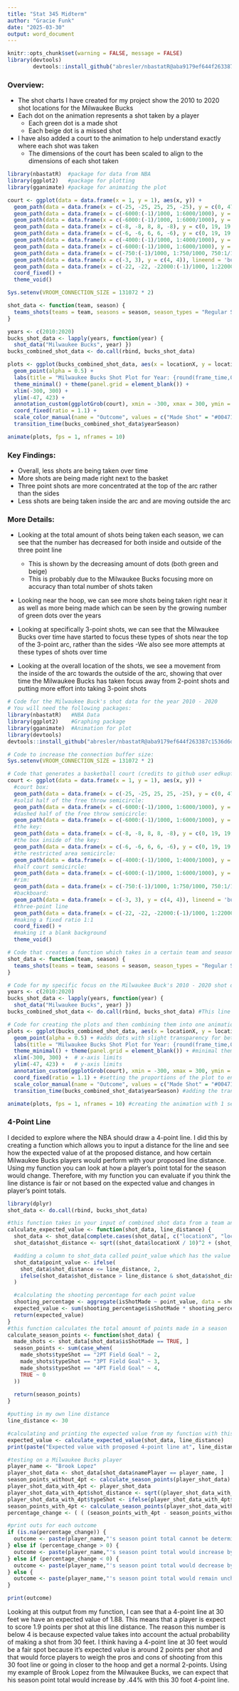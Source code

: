 ---
title: "Stat 345 Midterm"
author: "Gracie Funk"
date: "2025-03-30"
output: word_document
---
```{r setup, include=FALSE, warning=FALSE, message=FALSE}
knitr::opts_chunk$set(warning = FALSE, message = FALSE)
library(devtools)
        devtools::install_github("abresler/nbastatR@aba9179ef644f263387c1536d6ddd26104d79cf4")
```

### Overview:
  - The shot charts I have created for my project show the 2010 to 2020 shot locations for the Milwaukee Bucks
  - Each dot on the animation represents a shot taken by a player
    - Each green dot is a made shot
    - Each beige dot is a missed shot
  - I have also added a court to the animation to help understand exactly where each shot was taken
    - The dimensions of the court has been scaled to align to the dimensions of each shot taken 

```{r,include=FALSE}
library(nbastatR)  #package for data from NBA
library(ggplot2)   #package for plotting
library(gganimate) #package for animating the plot

court <- ggplot(data = data.frame(x = 1, y = 1), aes(x, y)) +
  geom_path(data = data.frame(x = c(-25, -25, 25, 25, -25), y = c(0, 47, 47, 0, 0))) +
  geom_path(data = data.frame(x = c(-6000:(-1)/1000, 1:6000/1000), y = c(19 + sqrt(6^2 - c(-6000:(-1)/1000, 1:6000/1000)^2))), aes(x = x, y = y)) +
  geom_path(data = data.frame(x = c(-6000:(-1)/1000, 1:6000/1000), y = c(19 - sqrt(6^2 - c(-6000:(-1)/1000, 1:6000/1000)^2))), aes(x = x, y = y), linetype = 'dashed') +
  geom_path(data = data.frame(x = c(-8, -8, 8, 8, -8), y = c(0, 19, 19, 0, 0))) +
  geom_path(data = data.frame(x = c(-6, -6, 6, 6, -6), y = c(0, 19, 19, 0, 0))) +
  geom_path(data = data.frame(x = c(-4000:(-1)/1000, 1:4000/1000), y = c(5.25 + sqrt(4^2 - c(-4000:(-1)/1000, 1:4000/1000)^2))), aes(x = x, y = y)) +
  geom_path(data = data.frame(x = c(-6000:(-1)/1000, 1:6000/1000), y = c(47 - sqrt(6^2 - c(-6000:(-1)/1000, 1:6000/1000)^2))), aes(x = x, y = y)) + #Center circle
  geom_path(data = data.frame(x = c(-750:(-1)/1000, 1:750/1000, 750:1/1000, -1:-750/1000), y = c(c(5.25 + sqrt(0.75^2 - c(-750:(-1)/1000, 1:750/1000)^2)), c(5.25 - sqrt(0.75^2 - c(750:1/1000, -1:-750/1000)^2)))), aes(x = x, y = y)) +
  geom_path(data = data.frame(x = c(-3, 3), y = c(4, 4)), lineend = 'butt') +
  geom_path(data = data.frame(x = c(-22, -22, -22000:(-1)/1000, 1:22000/1000, 22, 22), y = c(0, 169/12, 5.25 + sqrt(23.75^2 - c(-22000:(-1)/1000, 1:22000/1000)^2), 169/12, 0)), aes(x = x, y = y)) +
  coord_fixed() +
  theme_void()
```

```{r,include=FALSE}
Sys.setenv(VROOM_CONNECTION_SIZE = 131072 * 2)

shot_data <- function(team, season) {
  teams_shots(teams = team, seasons = season, season_types = "Regular Season", measures = "FGA") 
}

years <- c(2010:2020)
bucks_shot_data <- lapply(years, function(year) {
  shot_data("Milwaukee Bucks", year) })
bucks_combined_shot_data <- do.call(rbind, bucks_shot_data)
```

```{r, echo=FALSE}
plots <- ggplot(bucks_combined_shot_data, aes(x = locationX, y = locationY, color = typeEvent)) +
  geom_point(alpha = 0.5) + 
  labs(title = "Milwaukee Bucks Shot Plot for Year: {round(frame_time,0)}", x = " ", y = " ") + 
  theme_minimal() + theme(panel.grid = element_blank()) + 
  xlim(-300, 300) +  
  ylim(-47, 423) +  
  annotation_custom(ggplotGrob(court), xmin = -300, xmax = 300, ymin = -47, ymax = 423) + 
  coord_fixed(ratio = 1.1) + 
  scale_color_manual(name = "Outcome", values = c("Made Shot" = "#00471B", "Missed Shot" = "#EEE1C6")) + 
  transition_time(bucks_combined_shot_data$yearSeason) 

animate(plots, fps = 1, nframes = 10) 
```


### Key Findings:
  - Overall, less shots are being taken over time
  - More shots are being made right next to the basket
  - Three point shots are more concentrated at the top of the arc rather than the sides
  - Less shots are being taken inside the arc and are moving outside the arc


### More Details: 
  - Looking at the total amount of shots being taken each season, we can see that the number has decreased for both inside and outside of the three point line
    - This is shown by the decreasing amount of dots (both green and beige)
    - This is probably due to the Milwaukee Bucks focusing more on accuracy than total number of shots taken
  
  - Looking near the hoop, we can see more shots being taken right near it as well as more being made which can be seen by the growing number of green dots over the years
  
  - Looking at specifically 3-point shots, we can see that the Milwaukee Bucks over time have started to focus these types of shots near the top of the 3-point arc, rather than the sides 
    -We also see more attempts at these types of shots over time
    
  - Looking at the overall location of the shots, we see a movement from the inside of the arc towards the outside of the arc, showing that over time the Milwaukee Bucks has taken focus away from 2-point shots and putting more effort into taking 3-point shots


```{r, eval=FALSE, echo=FALSE}
# Code for the Milwaukee Buck's shot data for the year 2010 - 2020
# You will need the following packages:
library(nbastatR)   #NBA Data
library(ggplot2)    #Graphing package
library(gganimate)  #Animation for plot
library(devtools)
devtools::install_github("abresler/nbastatR@aba9179ef644f263387c1536d6ddd26104d79cf4")

# Code to increase the connection buffer size:
Sys.setenv(VROOM_CONNECTION_SIZE = 131072 * 2)

# Code that generates a basketball court (credits to github user edkupfer (https://gist.github.com/edkupfer/6354404#file-ggplot-nba-halfcourt) for this code):
court <- ggplot(data = data.frame(x = 1, y = 1), aes(x, y)) +
  #court box:
  geom_path(data = data.frame(x = c(-25, -25, 25, 25, -25), y = c(0, 47, 47, 0, 0))) +
  #solid half of the free throw semicircle:
  geom_path(data = data.frame(x = c(-6000:(-1)/1000, 1:6000/1000), y = c(19 + sqrt(6^2 - c(-6000:(-1)/1000, 1:6000/1000)^2))), aes(x = x, y = y)) +
  #dashed half of the free throw semicircle:
  geom_path(data = data.frame(x = c(-6000:(-1)/1000, 1:6000/1000), y = c(19 - sqrt(6^2 - c(-6000:(-1)/1000, 1:6000/1000)^2))), aes(x = x, y = y), linetype = 'dashed') +
  #the key:
  geom_path(data = data.frame(x = c(-8, -8, 8, 8, -8), y = c(0, 19, 19, 0, 0))) +
  #the box inside of the key:
  geom_path(data = data.frame(x = c(-6, -6, 6, 6, -6), y = c(0, 19, 19, 0, 0))) +
  #the restricted area semicircle:
  geom_path(data = data.frame(x = c(-4000:(-1)/1000, 1:4000/1000), y = c(5.25 + sqrt(4^2 - c(-4000:(-1)/1000, 1:4000/1000)^2))), aes(x = x, y = y)) +
  #half court semicircle:
  geom_path(data = data.frame(x = c(-6000:(-1)/1000, 1:6000/1000), y = c(47 - sqrt(6^2 - c(-6000:(-1)/1000, 1:6000/1000)^2))), aes(x = x, y = y)) + 
  #rim:
  geom_path(data = data.frame(x = c(-750:(-1)/1000, 1:750/1000, 750:1/1000, -1:-750/1000), y = c(c(5.25 + sqrt(0.75^2 - c(-750:(-1)/1000, 1:750/1000)^2)), c(5.25 - sqrt(0.75^2 - c(750:1/1000, -1:-750/1000)^2)))), aes(x = x, y = y)) +
  #backboard:
  geom_path(data = data.frame(x = c(-3, 3), y = c(4, 4)), lineend = 'butt') +
  #three-point line 
  geom_path(data = data.frame(x = c(-22, -22, -22000:(-1)/1000, 1:22000/1000, 22, 22), y = c(0, 169/12, 5.25 + sqrt(23.75^2 - c(-22000:(-1)/1000, 1:22000/1000)^2), 169/12, 0)), aes(x = x, y = y)) +
  #making a fixed ratio 1:1
  coord_fixed() +
  #making it a blank background
  theme_void()

# Code that creates a function which takes in a certain team and seasons and outputs shot data
shot_data <- function(team, season) {
  teams_shots(teams = team, seasons = season, season_types = "Regular Season",   measures = "FGA") 
}

# Code for my specific focus on the Milwaukee Buck's 2010 - 2020 shot data 
years <- c(2010:2020)
bucks_shot_data <- lapply(years, function(year) {
  shot_data("Milwaukee Bucks", year) })
bucks_combined_shot_data <- do.call(rbind, bucks_shot_data) #This line combines all shot data from shot_data_list into one data frame to make plotting easier

# Code for creating the plots and then combining them into one animation
plots <- ggplot(bucks_combined_shot_data, aes(x = locationX, y = locationY, color = typeEvent)) + #generates plot with our data
  geom_point(alpha = 0.5) + #adds dots with slight transparency for better reading
  labs(title = "Milwaukee Bucks Shot Plot for Year: {round(frame_time,0)}", x = " ", y = " ") + #adds titles
  theme_minimal() + theme(panel.grid = element_blank()) + #minimal theme and getting rid of the grid 
  xlim(-300, 300) +  # x-axis limits
  ylim(-47, 423) +   # y-axis limits
  annotation_custom(ggplotGrob(court), xmin = -300, xmax = 300, ymin = -47, ymax = 423) + #adding the court to the plots with the same x and y dimensions for the 1:1 ratio 
  coord_fixed(ratio = 1.1) + #setting the proportions of the plot to ensure they line up with our data
  scale_color_manual(name = "Outcome", values = c("Made Shot" = "#00471B", "Missed Shot" = "#EEE1C6")) + #adding a key and team colors to missed/made shots
  transition_time(bucks_combined_shot_data$yearSeason) #adding the transition to have a plot and frame for each season

animate(plots, fps = 1, nframes = 10) #creating the animation with 1 second per plot with 10 years of data (2010 - 2020)
```


### 4-Point Line 
I decided to explore where the NBA should draw a 4-point line. 
I did this by creating a function which allows you to input a distance for the line and see how the expected value of at the proposed distance, and how certain Milwaukee Bucks players would perform with your proposed line distance.
Using my function you can look at how a player's point total for the season would change.
Therefore, with my function you can evaluate if you think the line distance is fair or not based on the expected value and changes in player's point totals.

```{r, echo=FALSE}
library(dplyr)
shot_data <- do.call(rbind, bucks_shot_data)

#this function takes in your input of combined shot data from a team and the 4-point line distance you want to test and outputs the expected value 
calculate_expected_value <- function(shot_data, line_distance) {
  shot_data <- shot_data[complete.cases(shot_data[, c("locationX", "locationY")]), ] #only letting there be cases with both coordinates 
  shot_data$shot_distance <- sqrt((shot_data$locationX / 10)^2 + (shot_data$locationY / 10)^2) #adding a column to shot_data called shot_distance which uses the PT to calculate shot distance for each shot attempt

  #adding a column to shot_data called point_value which has the value of each shot (2 for 2-pts, 3 for 3-pts, 4 for our 4-pt line shot)
  shot_data$point_value <- ifelse(  
    shot_data$shot_distance <= line_distance, 2,
    ifelse(shot_data$shot_distance > line_distance & shot_data$shot_distance <= (line_distance + 4), 4, 3)
  )

  #calculating the shooting percentage for each point value 
  shooting_percentage <- aggregate(isShotMade ~ point_value, data = shot_data, FUN = function(x) sum(x) / length(x))
  expected_value <- sum(shooting_percentage$isShotMade * shooting_percentage$point_value) #expected value calculation
  return(expected_value)
}
#this function calculates the total amount of points made in a season
calculate_season_points <- function(shot_data) {
  made_shots <- shot_data[shot_data$isShotMade == TRUE, ]
  season_points <- sum(case_when(
    made_shots$typeShot == "2PT Field Goal" ~ 2,
    made_shots$typeShot == "3PT Field Goal" ~ 3,
    made_shots$typeShot == "4PT Field Goal" ~ 4,
    TRUE ~ 0
  ))
  
  return(season_points)
}

#putting in my own line distance
line_distance <- 30

#calculating and printing the expected value from my function with this distance
expected_value <- calculate_expected_value(shot_data, line_distance)
print(paste("Expected value with proposed 4-point line at", line_distance, "feet:", expected_value))

#testing on a Milwaukee Bucks player
player_name <- "Brook Lopez"
player_shot_data <- shot_data[shot_data$namePlayer == player_name, ]
season_points_without_4pt <- calculate_season_points(player_shot_data)
player_shot_data_with_4pt <- player_shot_data
player_shot_data_with_4pt$shot_distance <- sqrt((player_shot_data_with_4pt$locationX / 10)^2 + (player_shot_data_with_4pt$locationY / 10)^2)
player_shot_data_with_4pt$typeShot <- ifelse(player_shot_data_with_4pt$shot_distance > line_distance, "4PT Field Goal", player_shot_data_with_4pt$typeShot)
season_points_with_4pt <- calculate_season_points(player_shot_data_with_4pt)
percentage_change <- ( ( (season_points_with_4pt - season_points_without_4pt) / season_points_without_4pt)  *100)

#print outs for each outcome
if (is.na(percentage_change)) {
  outcome <- paste(player_name,"'s season point total cannot be determined.")
} else if (percentage_change > 0) {
  outcome <- paste(player_name,"'s season point total would increase by", round(percentage_change, 2), "%")
} else if (percentage_change < 0) {
  outcome <- paste(player_name,"'s season point total would decrease by", abs(round(percentage_change, 2)), "%")
} else {
  outcome <- paste(player_name,"'s season point total would remain unchanged")
}

print(outcome)
```

Looking at this output from my function, I can see that a 4-point line at 30 feet we have an expected value of 1.88. This means that a player is expect to score 1.9 points per shot at this line distance. The reason this number is below 4 is because expected value takes into account the actual probability of making a shot from 30 feet.
I think having a 4-point line at 30 feet would be a fair spot because it's expected value is around 2 points per shot and that would force players to weigh the pros and cons of shooting from this 30 foot line or going in closer to the hoop and get a normal 2-points.
Using my example of Brook Lopez from the Milwaukee Bucks, we can expect that his season point total would increase by .44% with this 30 foot 4-point line.  

